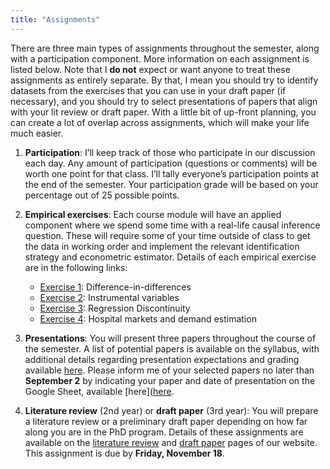 ```yaml
---
title: "Assignments"
---
```


There are three main types of assignments throughout the semester, along with a participation component. More information on each assignment is listed below. Note that I **do not** expect or want anyone to treat these assignments as entirely separate. By that, I mean you should try to identify datasets from the exercises that you can use in your draft paper (if necessary), and you should try to select presentations of papers that align with your lit review or draft paper. With a little bit of up-front planning, you can create a lot of overlap across assignments, which will make your life much easier. 

1. **Participation**: I'll keep track of those who participate in our discussion each day. Any amount of participation (questions or comments) will be worth one point for that class. I'll tally everyone's participation points at the end of the semester. Your participation grade will be based on your percentage out of 25 possible points.

2. **Empirical exercises**: Each course module will have an applied component where we spend some time with a real-life causal inference question. These will require some of your time outside of class to get the data in working order and implement the relevant identification strategy and econometric estimator. Details of each empirical exercise are in the following links:
    - [Exercise 1](assignments/exercise1.html): Difference-in-differences
    - [Exercise 2](assignments/exercise2.html): Instrumental variables
    - [Exercise 3](assignments/exercise3.html): Regression Discontinuity
    - [Exercise 4](assignments/exercise4.html): Hospital markets and demand estimation

3. **Presentations**: You will present three papers throughout the course of the semester. A list of potential papers is available on the syllabus, with additional details regarding presentation expectations and grading available [here](assignments/presentation.html). Please inform me of your selected papers no later than **September 2** by indicating your paper and date of presentation on the Google Sheet, available [here]([here](https://docs.google.com/spreadsheets/d/1d6IVg-khbreLKobiczNwEOT9gjPNNykrFEtc2rXdJ4I/edit?usp=sharing).

4. **Literature review** (2nd year) or **draft paper** (3rd year): You will prepare a literature review or a preliminary draft paper depending on how far along you are in the PhD program. Details of these assignments are available on the [literature review](assignments/lit-review.html) and [draft paper](draft-paper.html) pages of our website. This assignment is due by **Friday, November 18**.
